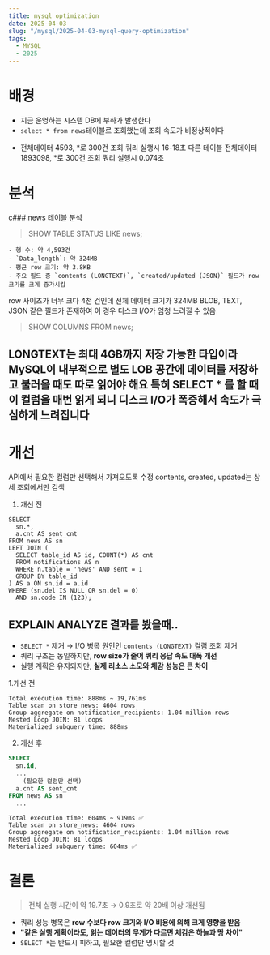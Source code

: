 ```yaml
---
title: mysql optimization
date: 2025-04-03
slug: "/mysql/2025-04-03-mysql-query-optimization"
tags:
  - MYSQL
  - 2025
---
```



# 배경
* 지금 운영하는 시스템 DB에 부하가 발생한다
* `select * from news`테이블르 조회했는데 조회 속도가 비정상적이다
- 전체데이터 4593, *로 300건 조회 쿼리 실행시 16-18초
다른 테이블 전체데이터 1893098, *로 300건 조회 쿼리 실행시 0.074초

# 분석

c###  news 테이블 분석

> SHOW TABLE STATUS LIKE news;

```
- 행 수: 약 4,593건
- `Data_length`: 약 324MB
- 평균 row 크기: 약 3.8KB
- 주요 필드 중 `contents (LONGTEXT)`, `created/updated (JSON)` 필드가 row 크기를 크게 증가시킴
```
row 사이즈가 너무 크다
4천 건인데 전체 데이터 크기가 324MB
BLOB, TEXT, JSON 같은 필드가 존재하여 이 경우 디스크 I/O가 엄청 느려질 수 있음

> SHOW COLUMNS FROM news;

LONGTEXT는 최대 4GB까지 저장 가능한 타입이라
MySQL이 내부적으로 별도 LOB 공간에 데이터를 저장하고 불러올 때도 따로 읽어야 해요
특히 SELECT * 를 할 때 이 컬럼을 매번 읽게 되니 디스크 I/O가 폭증해서 속도가 극심하게 느려집니다
---

# 개선
API에서 필요한 컬럼만 선택해서 가져오도록 수정
contents, created, updated는 상세 조회에서만 검색


1. 개선 전
```
SELECT
  sn.*,
  a.cnt AS sent_cnt
FROM news AS sn
LEFT JOIN (
  SELECT table_id AS id, COUNT(*) AS cnt
  FROM notifications AS n
  WHERE n.table = 'news' AND sent = 1
  GROUP BY table_id
) AS a ON sn.id = a.id
WHERE (sn.del IS NULL OR sn.del = 0)
  AND sn.code IN (123);
```


##  EXPLAIN ANALYZE 결과를 봤을때..
- `SELECT *` 제거 → I/O 병목 원인인 `contents (LONGTEXT)` 컬럼 조회 제거
- 쿼리 구조는 동일하지만, **row size가 줄어 쿼리 응답 속도 대폭 개선**
- 실행 계획은 유지되지만, **실제 리소스 소모와 체감 성능은 큰 차이**

1.개선 전
```text
Total execution time: 888ms ~ 19,761ms
Table scan on store_news: 4604 rows
Group aggregate on notification_recipients: 1.04 million rows
Nested Loop JOIN: 81 loops
Materialized subquery time: 888ms
```

2. 개선 후
```sql
SELECT
  sn.id,
  ...
    (필요한 컬럼만 선택)
  a.cnt AS sent_cnt
FROM news AS sn
  ...
```


```text
Total execution time: 604ms ~ 919ms ✅
Table scan on store_news: 4604 rows
Group aggregate on notification_recipients: 1.04 million rows
Nested Loop JOIN: 81 loops
Materialized subquery time: 604ms ✅
```

# 결론

>  전체 실행 시간이 약 19.7초 → 0.9초로 약 20배 이상 개선됨

- 쿼리 성능 병목은 **row 수보다 row 크기와 I/O 비용에 의해 크게 영향을 받음**
- **"같은 실행 계획이라도, 읽는 데이터의 무게가 다르면 체감은 하늘과 땅 차이"**
- `SELECT *`는 반드시 피하고, 필요한 컬럼만 명시할 것
